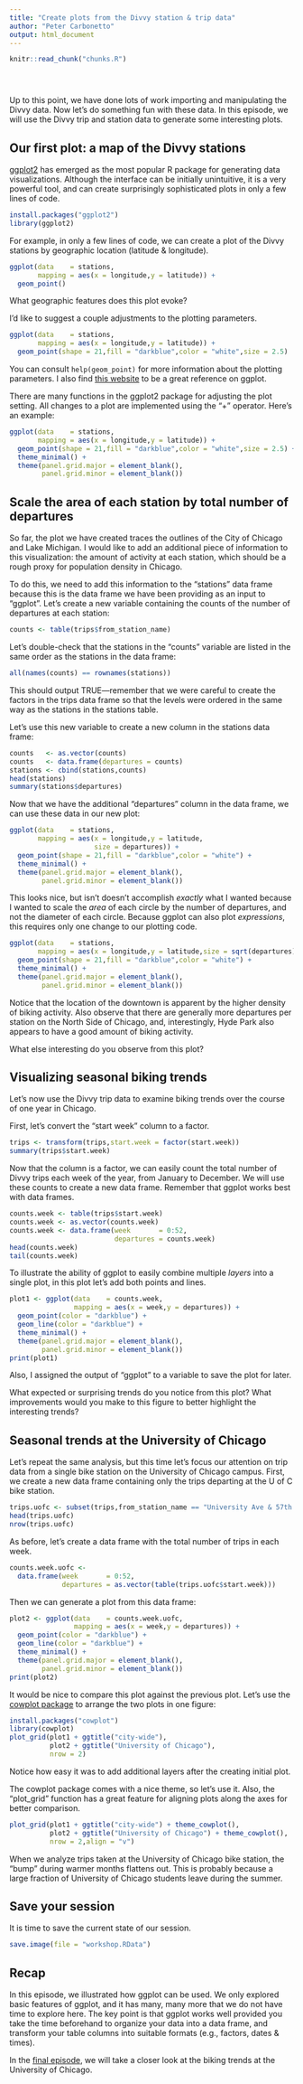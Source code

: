 ```yaml
---
title: "Create plots from the Divvy station & trip data"
author: "Peter Carbonetto"
output: html_document
---
```


<!-- Define defaults shared by all workflowr files. -->
```r
knitr::read_chunk("chunks.R")
```

<!-- Update knitr chunk options -->
```r
```

<!-- Insert the date the file was last updated -->
```r
```

<!-- Insert the code version (Git commit SHA1) if Git repository
 exists and R package git2r is installed -->
```r
```

Up to this point, we have done lots of work importing and manipulating
the Divvy data. Now let's do something fun with these data. In this
episode, we will use the Divvy trip and station data to generate some
interesting plots.

## Our first plot: a map of the Divvy stations

[ggplot2](http://ggplot2.tidyverse.org) has emerged as the most
popular R package for generating data visualizations. Although the
interface can be initially unintuitive, it is a very powerful tool,
and can create surprisingly sophisticated plots in only a few lines of
code.

```r
install.packages("ggplot2")
library(ggplot2)
```

For example, in only a few lines of code, we can create a plot of the
Divvy stations by geographic location (latitude & longitude).

```r
ggplot(data    = stations,
       mapping = aes(x = longitude,y = latitude)) +
  geom_point()
```

What geographic features does this plot evoke?

I'd like to suggest a couple adjustments to the plotting parameters. 

```r
ggplot(data    = stations,
       mapping = aes(x = longitude,y = latitude)) +
  geom_point(shape = 21,fill = "darkblue",color = "white",size = 2.5)
```

You can consult `help(geom_point)` for more information about the
plotting parameters. I also find
[this website](http://ggplot2.tidyverse.org) to be a great reference
on ggplot.

There are many functions in the ggplot2 package for adjusting the plot
setting. All changes to a plot are implemented using the "+" operator.
Here's an example:

```r
ggplot(data    = stations,
       mapping = aes(x = longitude,y = latitude)) +
  geom_point(shape = 21,fill = "darkblue",color = "white",size = 2.5) +
  theme_minimal() +
  theme(panel.grid.major = element_blank(),
        panel.grid.minor = element_blank())
```

## Scale the area of each station by total number of departures

So far, the plot we have created traces the outlines of the City of
Chicago and Lake Michigan. I would like to add an additional piece of
information to this visualization: the amount of activity at each
station, which should be a rough proxy for population density in
Chicago.

To do this, we need to add this information to the "stations" data
frame because this is the data frame we have been providing as an
input to "ggplot". Let's create a new variable containing the counts of
the number of departures at each station:

```r
counts <- table(trips$from_station_name)
```

Let's double-check that the stations in the "counts" variable are
listed in the same order as the stations in the data frame:

```r
all(names(counts) == rownames(stations))
```

This should output TRUE---remember that we were careful to create the
factors in the trips data frame so that the levels were ordered in the
same way as the stations in the stations table. 

Let's use this new variable to create a new column in the stations
data frame:

```r
counts   <- as.vector(counts)
counts   <- data.frame(departures = counts)
stations <- cbind(stations,counts)
head(stations)
summary(stations$departures)
```

Now that we have the additional "departures" column in the data frame,
we can use these data in our new plot:

```r
ggplot(data    = stations,
       mapping = aes(x = longitude,y = latitude,
                     size = departures)) +
  geom_point(shape = 21,fill = "darkblue",color = "white") +
  theme_minimal() +
  theme(panel.grid.major = element_blank(),
        panel.grid.minor = element_blank())
```

This looks nice, but isn't doesn't accomplish *exactly* what I wanted
because I wanted to scale the *area* of each circle by the number of
departures, and not the diameter of each circle. Because ggplot can
also plot *expressions*, this requires only one change to our plotting
code.

```r
ggplot(data    = stations,
       mapping = aes(x = longitude,y = latitude,size = sqrt(departures))) +
  geom_point(shape = 21,fill = "darkblue",color = "white") +
  theme_minimal() +
  theme(panel.grid.major = element_blank(),
        panel.grid.minor = element_blank())
```

Notice that the location of the downtown is apparent by the higher
density of biking activity. Also observe that there are generally more
departures per station on the North Side of Chicago, and,
interestingly, Hyde Park also appears to have a good amount of biking
activity.

What else interesting do you observe from this plot?

## Visualizing seasonal biking trends

Let's now use the Divvy trip data to examine biking trends over the
course of one year in Chicago. 

First, let's convert the "start week" column to a factor.

```r
trips <- transform(trips,start.week = factor(start.week))
summary(trips$start.week)
```

Now that the column is a factor, we can easily count the total number
of Divvy trips each week of the year, from January to December. We
will use these counts to create a new data frame. Remember that
ggplot works best with data frames.

```r
counts.week <- table(trips$start.week)
counts.week <- as.vector(counts.week)
counts.week <- data.frame(week       = 0:52,
                          departures = counts.week)
head(counts.week)
tail(counts.week)
```

To illustrate the ability of ggplot to easily combine multiple
*layers* into a single plot, in this plot let's add both points and
lines.

```r
plot1 <- ggplot(data    = counts.week,
                mapping = aes(x = week,y = departures)) +
  geom_point(color = "darkblue") +
  geom_line(color = "darkblue") +
  theme_minimal() +
  theme(panel.grid.major = element_blank(),
        panel.grid.minor = element_blank())
print(plot1)
```

Also, I assigned the output of "ggplot" to a variable to save the plot
for later.

What expected or surprising trends do you notice from this plot? What
improvements would you make to this figure to better highlight the
interesting trends?

## Seasonal trends at the University of Chicago

Let's repeat the same analysis, but this time let's focus our
attention on trip data from a single bike station on the University of
Chicago campus. First, we create a new data frame containing only the
trips departing at the U of C bike station.

```r
trips.uofc <- subset(trips,from_station_name == "University Ave & 57th St")
head(trips.uofc)
nrow(trips.uofc)
```

As before, let's create a data frame with the total number of trips in
each week.

```r
counts.week.uofc <-
  data.frame(week       = 0:52,
             departures = as.vector(table(trips.uofc$start.week)))
```

Then we can generate a plot from this data frame:

```r
plot2 <- ggplot(data    = counts.week.uofc,
                mapping = aes(x = week,y = departures)) +
  geom_point(color = "darkblue") +
  geom_line(color = "darkblue") +
  theme_minimal() +
  theme(panel.grid.major = element_blank(),
        panel.grid.minor = element_blank())
print(plot2)
```

It would be nice to compare this plot against the previous plot. Let's
use the [cowplot package](https://cran.r-project.org/package=cowplot)
to arrange the two plots in one figure:

```r
install.packages("cowplot")
library(cowplot)
plot_grid(plot1 + ggtitle("city-wide"),
          plot2 + ggtitle("University of Chicago"),
          nrow = 2)
```

Notice how easy it was to add additional layers after the creating
initial plot.

The cowplot package comes with a nice theme, so let's use it. Also,
the "plot_grid" function has a great feature for aligning plots along
the axes for better comparison.

```r
plot_grid(plot1 + ggtitle("city-wide") + theme_cowplot(),
          plot2 + ggtitle("University of Chicago") + theme_cowplot(),
          nrow = 2,align = "v")
```

When we analyze trips taken at the University of Chicago bike station,
the "bump" during warmer months flattens out. This is probably because
a large fraction of University of Chicago students leave during the
summer.

## Save your session

It is time to save the current state of our session.

```r
save.image(file = "workshop.RData")
```

## Recap

In this episode, we illustrated how ggplot can be used. We only
explored basic features of ggplot, and it has many, many more that we
do not have time to explore here. The key point is that ggplot works
well provided you take the time beforehand to organize your data into
a data frame, and transform your table columns into suitable formats
(e.g., factors, dates & times).

In the [final episode](uofc.html), we will take a closer look at the
biking trends at the University of Chicago.
